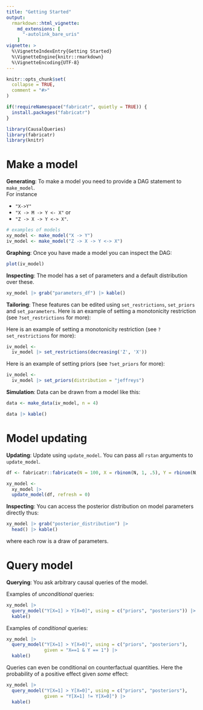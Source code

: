 ```yaml
---
title: "Getting Started"
output: 
  rmarkdown::html_vignette:
    md_extensions: [ 
      "-autolink_bare_uris" 
    ]
vignette: >
  %\VignetteIndexEntry{Getting Started}
  %\VignetteEngine{knitr::rmarkdown}
  %\VignetteEncoding{UTF-8}
---
```


```r
knitr::opts_chunk$set(
  collapse = TRUE,
  comment = "#>"
)

```

```r
if(!requireNamespace("fabricatr", quietly = TRUE)) {
  install.packages("fabricatr")
}

library(CausalQueries)
library(fabricatr)
library(knitr)
```

# Make a model


**Generating**: To make a model you need to provide a DAG statement to `make_model`.  
For instance 

* `"X->Y"`
*  `"X -> M -> Y <- X"` or  
* `"Z -> X -> Y <-> X"`. 

```r
# examples of models
xy_model <- make_model("X -> Y")
iv_model <- make_model("Z -> X -> Y <-> X")

```

**Graphing**: Once you have made a model you can inspect the DAG:

```r
plot(iv_model)
```

**Inspecting**: The model has a set of parameters and a default distribution over these.


```r
xy_model |> grab("parameters_df") |> kable()
```

**Tailoring**: These features can be edited using `set_restrictions`, `set_priors` and `set_parameters`.
Here is an example of setting a monotonicity restriction  (see `?set_restrictions` for more):

Here is an example of setting a monotonicity restriction  (see `?set_restrictions` for more): 

```r
iv_model <- 
  iv_model |> set_restrictions(decreasing('Z', 'X'))
```

Here is an example of setting priors (see `?set_priors` for more): 

```r
iv_model <- 
  iv_model |> set_priors(distribution = "jeffreys")
```

**Simulation**: Data can be drawn from a model like this:

```r
data <- make_data(iv_model, n = 4) 

data |> kable()

```

# Model updating

**Updating**: Update using `update_model`. You can pass all `rstan` arguments to `update_model`.

```r
df <- fabricatr::fabricate(N = 100, X = rbinom(N, 1, .5), Y = rbinom(N, 1, .25 + X*.5))

xy_model <- 
  xy_model |> 
  update_model(df, refresh = 0)
```

**Inspecting**: You can access the posterior distribution on model parameters directly thus:

```r

xy_model |> grab("posterior_distribution") |> 
  head() |> kable()

```

where each row is a draw of parameters.

# Query model

**Querying**: You ask arbitrary causal queries of the model. 

Examples of *unconditional* queries:

```r
xy_model |> 
  query_model("Y[X=1] > Y[X=0]", using = c("priors", "posteriors")) |>
  kable()
```

Examples of *conditional* queries:

```r
xy_model |> 
  query_model("Y[X=1] > Y[X=0]", using = c("priors", "posteriors"),
              given = "X==1 & Y == 1") |>
  kable()
```

Queries can even be conditional on counterfactual quantities. Here the probability of a positive effect given *some* effect:

```r
xy_model |> 
  query_model("Y[X=1] > Y[X=0]", using = c("priors", "posteriors"),
              given = "Y[X=1] != Y[X=0]") |>
  kable()
```
